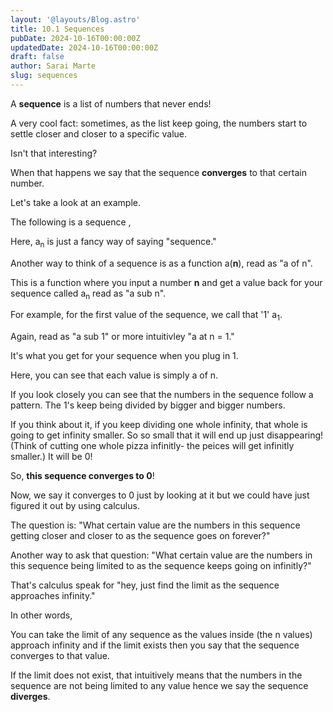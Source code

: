 ```yaml
---
layout: '@layouts/Blog.astro'
title: 10.1 Sequences
pubDate: 2024-10-16T00:00:00Z 
updatedDate: 2024-10-16T00:00:00Z 
draft: false
author: Sarai Marte
slug: sequences
---
```



A **sequence** is a list of numbers that never ends! 

A very cool fact: sometimes, as the list keep going, the numbers start to settle closer and closer to a specific value.

Isn't that interesting?

When that happens we say that the sequence **converges** to that certain number. 

Let's take a look at an example. 

The following is a sequence ,

<Latex formula = "a_n = \left\{1, \frac{1}{2}, \frac{1}{3}, \frac{1}{4}, ...\right\}" />

Here, a<sub>n</sub> is just a fancy way of saying "sequence."

Another way to think of a sequence is as a function a(**n**), read as "a of n". 

This is a function where you input a number **n**  and get a value back for your sequence called a<sub>n</sub> read as "a sub n". 

For example, for the first value of the sequence, we call that '1' a<sub>1</sub>. 

Again, read as "a sub 1" or more intuitivley "a at n = 1." 

It's what you get for your sequence when you plug in 1. 

Here, you can see that each value is simply a of n. 

<Latex formula = "a_n = \left\{ 
\begin{array}{c} 
1 \\ a_1 
\end{array}, 
\begin{array}{c} 
\frac{1}{2} \\ a_2 
\end{array}, 
\begin{array}{c} 
\frac{1}{3} \\ a_3 
\end{array}, 
\begin{array}{c} 
\frac{1}{4} \\ a_4 
\end{array}, 
\dots \right\}" />

If you look closely you can see that the numbers in the sequence follow a pattern. The 1's keep being divided by bigger and bigger numbers. 

<Latex formula = "a_n = \left\{1, \frac{1}{2}, \frac{1}{3}, \frac{1}{4}, \frac{1}{5}, \frac{1}{6}, \frac{1}{7}, \frac{1}{8}, \frac{1}{9}, \frac{1}{10}, \frac{1}{11}, \frac{1}{12}, \dots \right\}" />

If you think about it, if you keep dividing one whole infinity, that whole is going to get infinity smaller. So so small that it will end up just disappearing! (Think of cutting one whole pizza infinitly- the peices will get infinitly smaller.) It will be 0!

So, **this sequence converges to 0**!

Now, we say it converges to 0 just by looking at it but we could have just figured it out by using calculus.

The question is: "What certain value are the numbers in this sequence getting closer and closer to as the sequence goes on forever?"

Another way to ask that question: "What certain value are the numbers in this sequence being limited to as the sequence keeps going on infinitly?"

That's calculus speak for "hey, just find the limit as the sequence approaches infinity."

In other words,

<Latex formula = "\lim\limits_{n \to \infty} \, a_n" />

You can take the limit of any sequence as the values inside (the n values) approach infinity and if the limit exists then you say that the sequence converges to that value.

If the limit does not exist, that intuitively means that the numbers in the sequence are not being limited to any value hence we say the sequence **diverges**. 